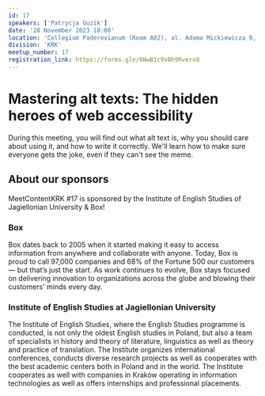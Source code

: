 ```yaml
---
id: 17
speakers: ['Patrycja Guzik']
date: '28 November 2023 18:00'
location: 'Collegium Paderevianum (Room A02), al. Adama Mickiewicza 9, Kraków'
division: 'KRK'
meetup_number: 17
registration_link: https://forms.gle/6NwB1c9vBh9Rverx8
---
```


# Mastering alt texts: The hidden heroes of web accessibility

During this meeting, you will find out what alt text is, why you should care
about using it, and how to write it correctly. We'll learn how to make sure
everyone gets the joke, even if they can't see the meme.

## About our sponsors

MeetContentKRK #17 is sponsored by the Institute of English Studies of
Jagiellonian University & Box!

### Box

Box dates back to 2005 when it started making it easy to access information from
anywhere and collaborate with anyone. Today, Box is proud to call 97,000
companies and 68% of the Fortune 500 our customers — but that’s just the start.
As work continues to evolve, Box stays focused on delivering innovation to
organizations across the globe and blowing their customers' minds every day.

### Institute of English Studies at Jagiellonian University

The Institute of English Studies, where the English Studies programme is
conducted, is not only the oldest English studies in Poland, but also a team of
specialists in history and theory of literature, linguistics as well as theory
and practice of translation. The Institute organizes international conferences,
conducts diverse research projects as well as cooperates with the best academic
centers both in Poland and in the world. The Institute cooperates as well with
companies in Kraków operating in information technologies as well as offers
internships and professional placements.
